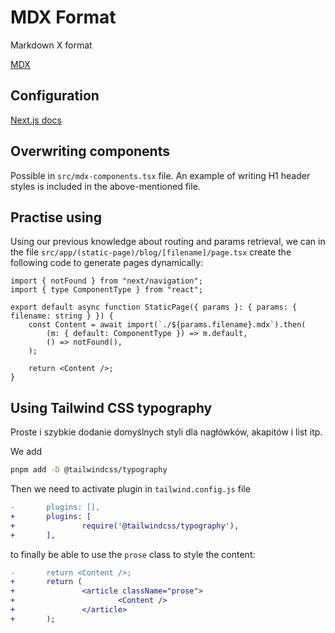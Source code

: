 # MDX Format

Markdown X format

[MDX](https://mdxjs.com/)

## Configuration

[Next.js docs](https://nextjs.org/docs/app/building-your-application/configuring/mdx)

## Overwriting components

Possible in `src/mdx-components.tsx` file. An example of writing H1 header styles is included in the above-mentioned file.

## Practise using

Using our previous knowledge about routing and params retrieval, we can in the file `src/app/(static-page)/blog/[filename]/page.tsx`
create the following code to generate pages dynamically:

```tsx
import { notFound } from "next/navigation";
import { type ComponentType } from "react";

export default async function StaticPage({ params }: { params: { filename: string } }) {
	const Content = await import(`./${params.filename}.mdx`).then(
		(m: { default: ComponentType }) => m.default,
		() => notFound(),
	);

	return <Content />;
}
```

## Using Tailwind CSS typography

Proste i szybkie dodanie domyślnych styli dla nagłówków, akapitów i list itp.

We add

```bash
pnpm add -D @tailwindcss/typography
```

Then we need to activate plugin  in `tailwind.config.js` file

```diff
-       plugins: [],
+       plugins: [
+               require('@tailwindcss/typography'),
+       ],
```

to finally be able to use the `prose` class to style the content:

```diff
-       return <Content />;
+       return (
+               <article className="prose">
+                       <Content />
+               </article>
+       );
```
